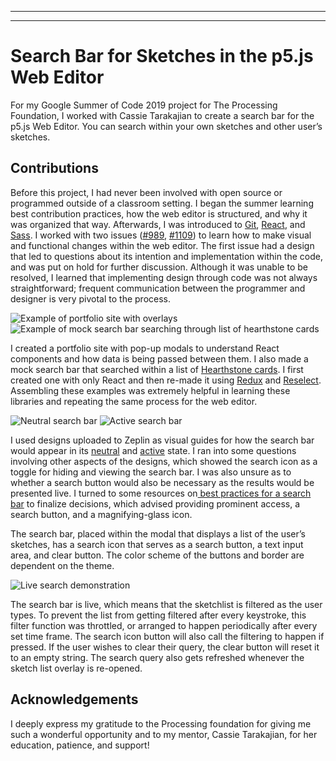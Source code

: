 
---

---
# Search Bar for Sketches in the p5.js Web Editor

For my Google Summer of Code 2019 project for The Processing Foundation, I worked with Cassie Tarakajian to create a search bar for the p5.js Web Editor. You can search within your own sketches and other user’s sketches.  

## Contributions

Before this project, I had never been involved with open source or programmed outside of a classroom setting. I began the summer learning best contribution practices, how the web editor is structured, and why it was organized that way. Afterwards, I was introduced to [Git](https://git-scm.com/), [React](https://reactjs.org/), and [Sass](https://sass-lang.com/). I worked with two issues ([#989](https://github.com/processing/p5.js-web-editor/issues/989), [#1109](https://github.com/processing/p5.js-web-editor/pull/1109#pullrequestreview-253008128)) to learn how to make visual and functional changes within the web editor. The first issue had a design that led to questions about its intention and implementation within the code, and was put on hold for further discussion. Although it was unable to be resolved, I learned that implementing design through code was not always straightforward; frequent communication between the programmer and designer is very pivotal to the process.


![Example of portfolio site with overlays](https://drive.google.com/uc?export=view&id=19J9j3Bj8EmyxAgaorsrrYSmbngsnkofh) ![Example of mock search bar searching through list of hearthstone cards](https://drive.google.com/uc?export=view&id=1pZ_MYdn6rSlSgXTs9e6xCm2x_nP41ftm)


I created a portfolio site with pop-up modals to understand React components and how data is being passed between them. I also made a mock search bar that searched within a list of [Hearthstone cards](https://hearthstonejson.com/). I first created one with only React and then re-made it using [Redux](https://redux.js.org/) and [Reselect](https://github.com/reduxjs/reselect). Assembling these examples was extremely helpful in learning these libraries and repeating the same process for the web editor.


![Neutral search bar](https://drive.google.com/uc?export=view&id=1ZotyuZ7Gvha_Knz-37PVS8v-Dsq7R4pU)
![Active search bar](https://drive.google.com/uc?export=view&id=1VN2abuO6eaC_Yq4y7VM6Z_nQfteFbRvm)


I used designs uploaded to Zeplin as visual guides for how the search bar would appear in its [neutral](https://app.zeplin.io/project/55f746c54a02e1e50e0632c3/screen/59413d89c2b5318d69be12d3) and [active](https://app.zeplin.io/project/55f746c54a02e1e50e0632c3/screen/59413d88cda26c1669f83fea) state. I ran into some questions involving other aspects of the designs, which showed the search icon as a toggle for hiding and viewing the search bar. I was also unsure as to whether a search button would also be necessary as the results would be presented live. I turned to some resources on[ best practices for a search bar](https://uxplanet.org/design-a-perfect-search-box-b6baaf9599c) to finalize decisions, which advised providing prominent access, a search button, and a magnifying-glass icon.

The search bar, placed within the modal that displays a list of the user’s sketches, has a search icon that serves as a search button, a text input area, and clear button. The color scheme of the buttons and border are dependent on the theme.


![Live search demonstration](https://drive.google.com/uc?export=view&id=1KCRF66qkTUnsFe_dvzO2FNqh9jl7zJ6M)


The search bar is live, which means that the sketchlist is filtered as the user types. To prevent the list from getting filtered after every keystroke, this filter function was throttled, or arranged to happen periodically after every set time frame. The search icon button will also call the filtering to happen if pressed. If the user wishes to clear their query, the clear button will reset it to an empty string. The search query also gets refreshed whenever the sketch list overlay is re-opened.

## Acknowledgements

I deeply express my gratitude to the Processing foundation for giving me such a wonderful opportunity and to my mentor, Cassie Tarakajian, for her education, patience, and support!

  